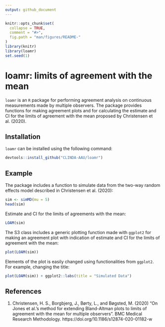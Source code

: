 ```yaml
---
output: github_document
---
```


<!-- README.md is generated from README.Rmd. Please edit that file -->

```r
knitr::opts_chunk$set(
  collapse = TRUE,
  comment = "#>",
  fig.path = "man/figures/README-"
)
library(knitr)
library(loamr)
set.seed(1)
```

# loamr: limits of agreement with the mean
`loamr` is an `R` package for performing agreement analysis on continuous measurements made by multiple observers. The package provides functions for making agreement plots and for calculating the estimate and CI for the limits of agreement with the mean proposed by Christensen et al. (2020). 


## Installation
`loamr` can be installed using the following command:
```r
devtools::install_github("CLINDA-AAU/loamr")
```

## Example
The package includes a function to simulate data from the two-way random effects model
described in Christensen et al. (2020):

```r
sim <- simMD(mu = 5)
head(sim)
```
Estimate and CI for the limits of agreements with the mean:
```r
LOAM(sim)
```

The S3 class includes a generic plotting function made with `ggplot2` for making an 
agreement plot with indication of estimate and CI for the limits of agreement with the mean:
```r
plot(LOAM(sim))
```

Elements of the plot is easily changed using functionalities from `ggplot2`. For 
example, changing the title:
```r
plot(LOAM(sim)) + ggplot2::labs(title = "Simulated Data")
```


## References

1. Christensen, H. S., Borgbjerg, J., Børty, L., and Bøgsted, M. (2020) 
"On Jones et al.'s method for extending Bland-Altman plots to limits of agreement with the mean for 
multiple observers". BMC Medical Research Methodology. https://doi.org/10.1186/s12874-020-01182-w











